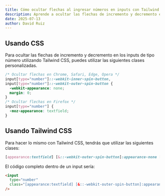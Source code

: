 ```yaml
---
title: Cómo ocultar flechas al ingresar números en inputs con Tailwind CSS
description: Aprende a ocultar las flechas de incremento y decremento en los inputs de tipo número utilizando Tailwind CSS.
date: 2025-07-13
author: David Ruiz
---
```


## Usando CSS

Para ocultar las flechas de incremento y decremento en los inputs de tipo número utilizando Tailwind CSS, puedes utilizar las siguientes clases personalizadas.

```css
/* Ocultar flechas en Chrome, Safari, Edge, Opera */
input[type="number"]::-webkit-inner-spin-button,
input[type="number"]::-webkit-outer-spin-button {
  -webkit-appearance: none;
  margin: 0;
}
/* Ocultar flechas en Firefox */
input[type="number"] {
  -moz-appearance: textfield;
}
```

## Usando Tailwind CSS

Para hacer lo mismo con Tailwind CSS, tendrás que utilizar las siguientes clases:

```css
[appearance:textfield] [&::-webkit-outer-spin-button]:appearance-none [&::-webkit-inner-spin-button]:appearance-none
```

El código completo dentro de un input sería:

```html
<input
  type="number"
  class="[appearance:textfield] [&::-webkit-outer-spin-button]:appearance-none [&::-webkit-inner-spin-button]:appearance-none"
/>
```